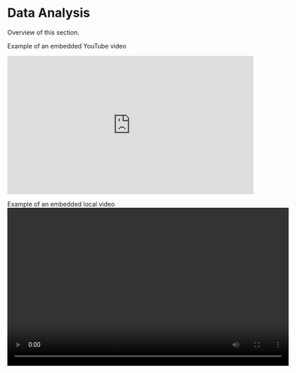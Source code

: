 # Data Analysis
Overview of this section.


Example of an embedded YouTube video
<iframe
  width="560"
  height="315"
  src="https://www.youtube.com/embed/VM7zAcBnD-A"
  title="YouTube video player"
  frameBorder="0"
  allow="accelerometer; autoplay; clipboard-write; encrypted-media; gyroscope; picture-in-picture"
  allowFullScreen
></iframe>

Example of an embedded local video
<video width="640" height="360" controls>
  <source src="/videos/tutorial.mp4" type="video/mp4" />
  Your browser does not support the video tag.
</video>
